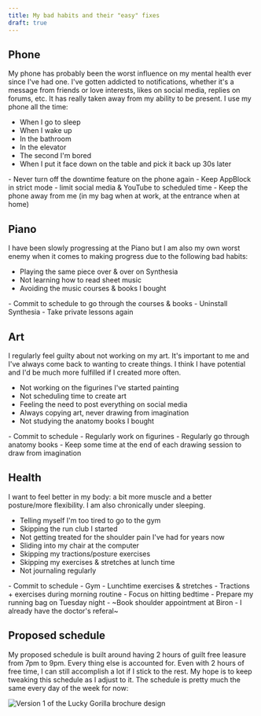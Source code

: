 ```yaml
---
title: My bad habits and their "easy" fixes
draft: true
---
```




## Phone

My phone has probably been the worst influence on my mental health ever since I've had one. I've gotten addicted to notifications, whether it's a message from friends or love interests, likes on social media, replies on forums, etc. It has really taken away from my ability to be present. I use my phone all the time:

- When I go to sleep
- When I wake up
- In the bathroom
- In the elevator
- The second I'm bored
- When I put it face down on the table and pick it back up 30s later

<div className="px-4 py-[1px] bg-green-200 dark:bg-green-400 dark:text-black rounded">
    - Never turn off the downtime feature on the phone again
    - Keep AppBlock in strict mode - limit social media & YouTube to scheduled time
    - Keep the phone away from me (in my bag when at work, at the entrance when at home)
</div>

## Piano

I have been slowly progressing at the Piano but I am also my own worst enemy when it comes to making progress due to the following bad habits:

- Playing the same piece over & over on Synthesia
- Not learning how to read sheet music
- Avoiding the music courses & books I bought

<div className="px-4 py-[1px] bg-green-200 dark:bg-green-400 dark:text-black rounded">
    - Commit to schedule to go through the courses & books
    - Uninstall Synthesia
    - Take private lessons again
</div>

## Art

I regularly feel guilty about not working on my art. It's important to me and I've always come back to wanting to create things. I think I have potential and I'd be much more fulfilled if I created more often.

- Not working on the figurines I've started painting
- Not scheduling time to create art
- Feeling the need to post everything on social media
- Always copying art, never drawing from imagination
- Not studying the anatomy books I bought

<div className="px-4 py-[1px] bg-green-200 dark:bg-green-400 dark:text-black rounded">
    - Commit to schedule
      - Regularly work on figurines
      - Regularly go through anatomy books
    - Keep some time at the end of each drawing session to draw from imagination
</div>

## Health

I want to feel better in my body: a bit more muscle and a better posture/more flexibility. I am also chronically under sleeping.

- Telling myself I'm too tired to go to the gym
- Skipping the run club I started
- Not getting treated for the shoulder pain I've had for years now
- Sliding into my chair at the computer
- Skipping my tractions/posture exercises
- Skipping my exercises & stretches at lunch time
- Not journaling regularly

<div className="px-4 py-[1px] bg-green-200 dark:bg-green-400 dark:text-black rounded">
    - Commit to schedule
      - Gym
      - Lunchtime exercises & stretches
      - Tractions + exercises during morning routine
    - Focus on hitting bedtime
    - Prepare my running bag on Tuesday night
    - ~Book shoulder appointment at Biron - I already have the doctor's referal~
</div>

## Proposed schedule

My proposed schedule is built around having 2 hours of guilt free leasure from 7pm to 9pm. Every thing else is accounted for. Even with 2 hours of free time, I can still accomplish a lot if I stick to the rest. My hope is to keep tweaking this schedule as I adjust to it. The schedule is pretty much the same every day of the week for now:

<Image src={img_schedule} alt="Version 1 of the Lucky Gorilla brochure design" />
